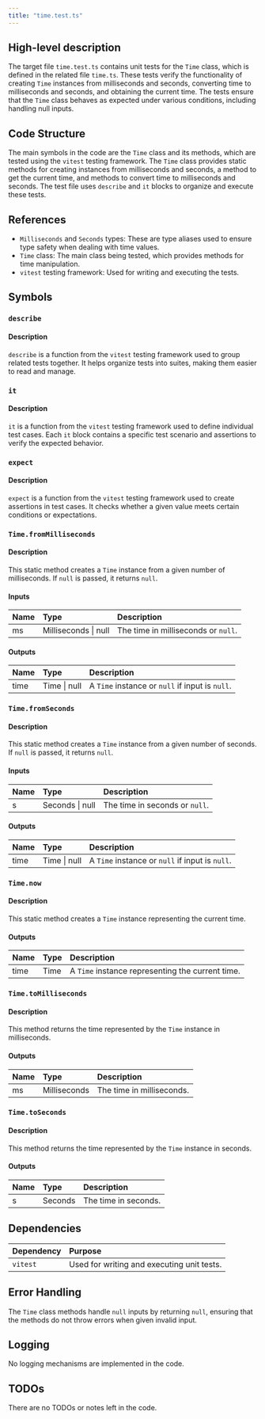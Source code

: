 ```yaml
---
title: "time.test.ts"
---
```


## High-level description

The target file `time.test.ts` contains unit tests for the `Time` class, which is defined in the related file `time.ts`. These tests verify the functionality of creating `Time` instances from milliseconds and seconds, converting time to milliseconds and seconds, and obtaining the current time. The tests ensure that the `Time` class behaves as expected under various conditions, including handling null inputs.

## Code Structure

The main symbols in the code are the `Time` class and its methods, which are tested using the `vitest` testing framework. The `Time` class provides static methods for creating instances from milliseconds and seconds, a method to get the current time, and methods to convert time to milliseconds and seconds. The test file uses `describe` and `it` blocks to organize and execute these tests.

## References

- `Milliseconds` and `Seconds` types: These are type aliases used to ensure type safety when dealing with time values.
- `Time` class: The main class being tested, which provides methods for time manipulation.
- `vitest` testing framework: Used for writing and executing the tests.

## Symbols

### `describe`
#### Description
`describe` is a function from the `vitest` testing framework used to group related tests together. It helps organize tests into suites, making them easier to read and manage.

### `it`
#### Description
`it` is a function from the `vitest` testing framework used to define individual test cases. Each `it` block contains a specific test scenario and assertions to verify the expected behavior.

### `expect`
#### Description
`expect` is a function from the `vitest` testing framework used to create assertions in test cases. It checks whether a given value meets certain conditions or expectations.

### `Time.fromMilliseconds`
#### Description
This static method creates a `Time` instance from a given number of milliseconds. If `null` is passed, it returns `null`.

#### Inputs
| Name | Type | Description |
|:-----|:-----|:------------|
| ms | Milliseconds \| null | The time in milliseconds or `null`. |

#### Outputs
| Name | Type | Description |
|:-----|:-----|:------------|
| time | Time \| null | A `Time` instance or `null` if input is `null`. |

### `Time.fromSeconds`
#### Description
This static method creates a `Time` instance from a given number of seconds. If `null` is passed, it returns `null`.

#### Inputs
| Name | Type | Description |
|:-----|:-----|:------------|
| s | Seconds \| null | The time in seconds or `null`. |

#### Outputs
| Name | Type | Description |
|:-----|:-----|:------------|
| time | Time \| null | A `Time` instance or `null` if input is `null`. |

### `Time.now`
#### Description
This static method creates a `Time` instance representing the current time.

#### Outputs
| Name | Type | Description |
|:-----|:-----|:------------|
| time | Time | A `Time` instance representing the current time. |

### `Time.toMilliseconds`
#### Description
This method returns the time represented by the `Time` instance in milliseconds.

#### Outputs
| Name | Type | Description |
|:-----|:-----|:------------|
| ms | Milliseconds | The time in milliseconds. |

### `Time.toSeconds`
#### Description
This method returns the time represented by the `Time` instance in seconds.

#### Outputs
| Name | Type | Description |
|:-----|:-----|:------------|
| s | Seconds | The time in seconds. |

## Dependencies

| Dependency | Purpose |
|:-----------|:--------|
| `vitest` | Used for writing and executing unit tests. |

## Error Handling

The `Time` class methods handle `null` inputs by returning `null`, ensuring that the methods do not throw errors when given invalid input.

## Logging

No logging mechanisms are implemented in the code.

## TODOs

There are no TODOs or notes left in the code.